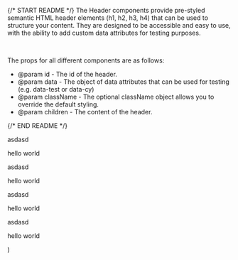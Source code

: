 
{/* START README */}
The Header components provide pre-styled semantic HTML header elements (h1, h2, h3, h4) that can be used to structure your content. They are designed to be accessible and easy to use, with the ability to add custom data attributes for testing purposes.

<br />

The props for all different components are as follows:

- @param id - The id of the header.
- @param data - The object of data attributes that can be used for testing (e.g. data-test or data-cy)
- @param className - The optional className object allows you to override the default styling.
- @param children - The content of the header.

{/* END README */}

  <div>
    <Header.H1>asdasd</Header.H1>
    <p>hello world</p>
    <Header.H2>asdasd</Header.H2>
    <p>hello world</p>
    <Header.H3>asdasd</Header.H3>
    <p>hello world</p>
    <Header.H4>asdasd</Header.H4>
    <p>hello world</p>
  </div>
)
